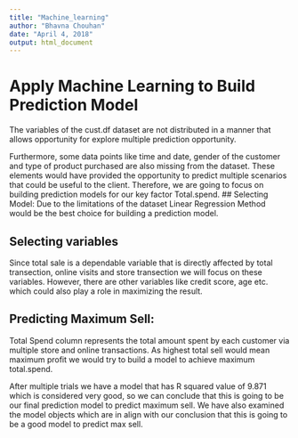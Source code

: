 ---
title: "Machine_learning"
author: "Bhavna Chouhan"
date: "April 4, 2018"
output: html_document
---
# Apply Machine Learning to Build Prediction Model 
The variables of the cust.df dataset are not distributed in a manner that allows opportunity for explore multiple prediction opportunity.

Furthermore, some data points like time and date, gender of the customer and type of product purchased are also missing from the dataset. These elements would have provided the opportunity to predict multiple scenarios that could be useful to the client. 
Therefore, we are going to focus on building  prediction models for our key factor Total.spend. 
## Selecting Model: 
Due to the limitations of the dataset Linear Regression Method would be the best choice for building a prediction model. 

## Selecting variables 
Since total sale is a dependable variable that is directly affected by total transection, online visits and store transection we will focus on these variables. However, there are other variables like credit score, age etc. which could also play a role in maximizing the result.   

## Predicting Maximum Sell: 
Total Spend column represents the total amount spent by each customer via multiple store and online transactions. As highest total sell would mean maximum profit we would try to build a model to achieve maximum total.spend. 


After multiple trials we have a model that has R squared value of 9.871 which is considered very good, so we can conclude that this is going to be our final prediction model to predict maximum sell. 
We have also examined the model objects which are in align with our conclusion that this is going to be a good model to predict max sell.


